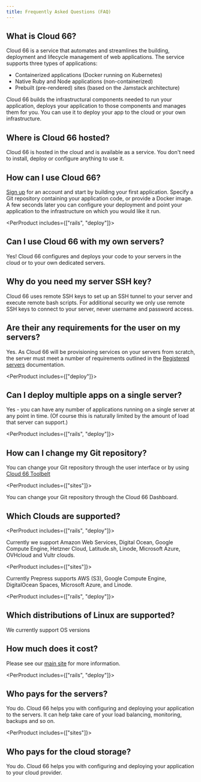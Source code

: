 ```yaml
---
title: Frequently Asked Questions (FAQ)
---
```


## What is Cloud 66?

Cloud 66 is a service that automates and streamlines the building, deployment and lifecycle management of web applications. The service supports three types of applications:

* Containerized applications (Docker running on Kubernetes)
* Native Ruby and Node applications (non-containerized)
* Prebuilt (pre-rendered) sites (based on the Jamstack architecture)

Cloud 66 builds the infrastructural components needed to run your application, deploys your application to those components and manages them for you. You can use it to deploy your app to the cloud or your own infrastructure.

## Where is Cloud 66 hosted?

Cloud 66 is hosted in the cloud and is available as a service. You don't need to install, deploy or configure anything to use it.

## How can I use Cloud 66?

[Sign up](https://app.cloud66.com/users/sign_up) for an account and start by building your first application. Specify a Git repository containing your application code, or provide a Docker image. A few seconds later you can configure your deployment and point your application to the infrastructure on which you would like it run.

<PerProduct includes={["rails", "deploy"]}>

## Can I use Cloud 66 with my own servers?

Yes! Cloud 66 configures and deploys your code to your servers in the cloud or to your own dedicated servers.

## Why do you need my server SSH key?

Cloud 66 uses remote SSH keys to set up an SSH tunnel to your server and execute remote bash scripts. For additional security we only use remote SSH keys to connect to your server, never username and password access.

## Are their any requirements for the user on my servers?

Yes. As Cloud 66 will be provisioning services on your servers from scratch, the server must meet a number of requirements outlined in the [Registered servers](/:product/:version?/servers/registered-servers) documentation.

</PerProduct>

<PerProduct includes={["deploy"]}>

## Can I deploy multiple apps on a single server?

Yes - you can have any number of applications running on a single server at any point in time. (Of course this is naturally limited by the amount of load that server can support.)

</PerProduct>

<PerProduct includes={["rails", "deploy"]}>

## How can I change my Git repository?

You can change your Git repository through the user interface or by using [Cloud 66 Toolbelt](/:product/:version?/toolbelt/using-cloud66-toolbelt)

</PerProduct>

<PerProduct includes={["sites"]}>

You can change your Git repository through the Cloud 66 Dashboard.

</PerProduct>

## Which Clouds are supported?

<PerProduct includes={["rails", "deploy"]}>

Currently we support Amazon Web Services, Digital Ocean, Google Compute Engine, Hetzner Cloud, Latitude.sh, Linode, Microsoft Azure, OVHcloud and Vultr clouds.

</PerProduct>

<PerProduct includes={["sites"]}>

Currently Prepress supports AWS (S3), Google Compute Engine, DigitalOcean Spaces, Microsoft Azure, and Linode.

</PerProduct>


<PerProduct includes={["rails", "deploy"]}>

## Which distributions of Linux are supported?

We currently support OS versions <OperatingSystemsWrapper humanReadable={true}/>

</PerProduct>

## How much does it cost?

Please see our [main site](https://www.cloud66.com/) for more information.

<PerProduct includes={["rails", "deploy"]}>

## Who pays for the servers?

You do. Cloud 66 helps you with configuring and deploying your application to the servers. It can help take care of your load balancing, monitoring, backups and so on.

</PerProduct>

<PerProduct includes={["sites"]}>

## Who pays for the cloud storage?

You do. Cloud 66 helps you with configuring and deploying your application to your cloud provider.

</PerProduct>

